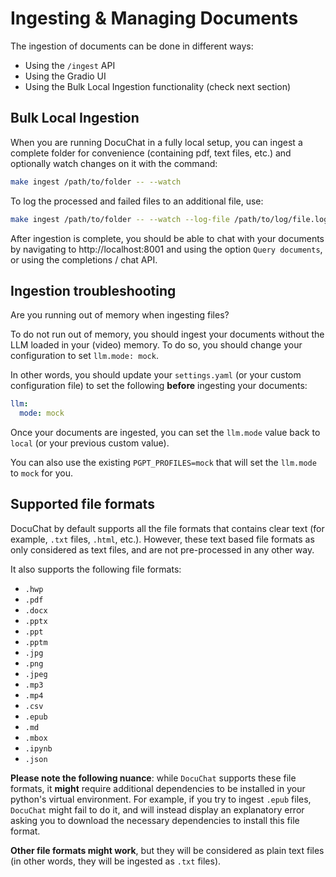 # Ingesting & Managing Documents

The ingestion of documents can be done in different ways:

* Using the `/ingest` API
* Using the Gradio UI
* Using the Bulk Local Ingestion functionality (check next section)

## Bulk Local Ingestion

When you are running DocuChat in a fully local setup, you can ingest a complete folder for convenience (containing
pdf, text files, etc.)
and optionally watch changes on it with the command:

```bash
make ingest /path/to/folder -- --watch
```

To log the processed and failed files to an additional file, use:

```bash
make ingest /path/to/folder -- --watch --log-file /path/to/log/file.log
```

After ingestion is complete, you should be able to chat with your documents
by navigating to http://localhost:8001 and using the option `Query documents`,
or using the completions / chat API.

## Ingestion troubleshooting

Are you running out of memory when ingesting files?

To do not run out of memory, you should ingest your documents without the LLM loaded in your (video) memory.
To do so, you should change your configuration to set `llm.mode: mock`.

In other words, you should update your `settings.yaml` (or your custom configuration file) to set the
following **before** ingesting your documents:
```yaml
llm:
  mode: mock
```

Once your documents are ingested, you can set the `llm.mode` value back to `local` (or your previous custom value).

You can also use the existing `PGPT_PROFILES=mock` that will set the `llm.mode` to `mock` for you.

## Supported file formats

DocuChat by default supports all the file formats that contains clear text (for example, `.txt` files, `.html`, etc.).
However, these text based file formats as only considered as text files, and are not pre-processed in any other way.

It also supports the following file formats:
* `.hwp`
* `.pdf`
* `.docx`
* `.pptx`
* `.ppt`
* `.pptm`
* `.jpg`
* `.png`
* `.jpeg`
* `.mp3`
* `.mp4`
* `.csv`
* `.epub`
* `.md`
* `.mbox`
* `.ipynb`
* `.json`

**Please note the following nuance**: while `DocuChat` supports these file formats, it **might** require additional
dependencies to be installed in your python's virtual environment.
For example, if you try to ingest `.epub` files, `DocuChat` might fail to do it, and will instead display an
explanatory error asking you to download the necessary dependencies to install this file format.


**Other file formats might work**, but they will be considered as plain text
files (in other words, they will be ingested as `.txt` files).